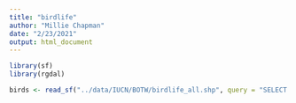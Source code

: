 ```yaml
---
title: "birdlife"
author: "Millie Chapman"
date: "2/23/2021"
output: html_document
---
```


```r
library(sf)
library(rgdal)

birds <- read_sf("../data/IUCN/BOTW/birdlife_all.shp", query = "SELECT binomial FROM birdlife_all WHERE presence < 2 AND seasonal < 3")
```



